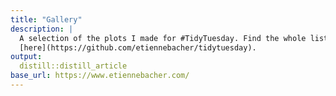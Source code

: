 ```yaml
---
title: "Gallery"
description: |
  A selection of the plots I made for #TidyTuesday. Find the whole list
  [here](https://github.com/etiennebacher/tidytuesday).
output:
  distill::distill_article
base_url: https://www.etiennebacher.com/
---
```

